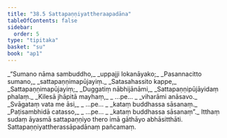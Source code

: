 ```yaml
---
title: "38.5 Sattapaṇṇiyattheraapadāna"
tableOfContents: false
sidebar:
  order: 5
type: "tipitaka"
basket: "su"
book: "ap1"
---
```



<DynamicBreadcrumb />

<Division number="28" book="ap1" bookNo="20" page="337">

<Paragraph number="4131" type="verses" book="ap1">
_“Sumano nāma sambuddho,_  
_uppajji lokanāyako;_  
_Pasannacitto sumano,_  
_sattapaṇṇimapūjayiṃ._  

</Paragraph>

</Division>
<Division number="29" book="ap1" bookNo="20" page="337">

<Paragraph number="4132" type="verses" book="ap1">
_Satasahassito kappe,_  
_Sattapaṇṇimapūjayiṃ;_  
_Duggatiṃ nābhijānāmi,_  
_Sattapaṇṇipūjāyidaṃ phalaṃ._  

</Paragraph>

</Division>
<Division number="30" book="ap1" bookNo="20" page="338">

<Paragraph number="4133" type="verses" book="ap1">
_Kilesā jhāpitā mayhaṃ,_  
_ …pe… _  
_viharāmi anāsavo._  

</Paragraph>

</Division>
<Division number="31" book="ap1" bookNo="20" page="338">

<Paragraph number="4134" type="verses" book="ap1">
_Svāgataṃ vata me āsi,_  
_ …pe… _  
_kataṃ buddhassa sāsanaṃ._  

</Paragraph>

</Division>
<Division number="32" book="ap1" bookNo="20" page="338">

<Paragraph number="4135" type="verses" book="ap1">
_Paṭisambhidā catasso,_  
_ …pe… _  
_kataṃ buddhassa sāsanaṃ”._  

</Paragraph>

<Paragraph number="4136" book="ap1">
Itthaṃ sudaṃ āyasmā sattapaṇṇiyo thero imā gāthāyo abhāsitthāti.

</Paragraph>
</Division>

<Paragraph number="4137" type="center" book="ap1">
Sattapaṇṇiyattherassāpadānaṃ pañcamaṃ.
</Paragraph>